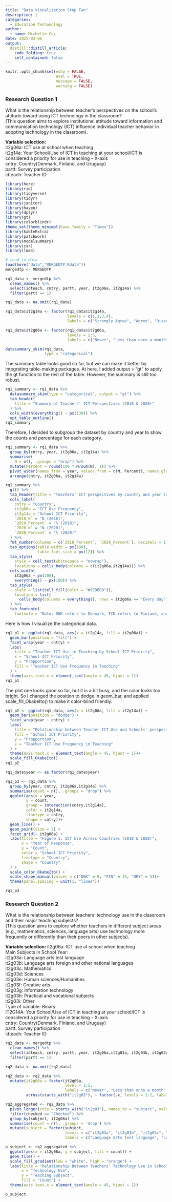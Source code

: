 ```yaml
---
title: "Data Visualization Step Two"
description: |
categories:
  - Education Techonology
author:
  - name: Michelle Cui
date: 2025-03-06
output:
  distill::distill_article:
    code_folding: true
    self_contained: false
---
```



```r
knitr::opts_chunk$set(echo = FALSE,
                      eval = TRUE,
                      message = FALSE,
                      warning = FALSE)
```

### Research Question 1
What is the relationship between teacher’s perspectives on the school’s attitude toward using ICT technology in the classroom?\
(This question aims to explore institutional attitude toward information and communication technology (ICT) influence individual teacher behavior in adopting technology in the classroom).\

**Variable selection: **\
it2g06a: ICT use at school when teaching\
it2g14a: Your School/Use of ICT in teaching at your school/ICT is considered a priority for use in teaching – X-axis\
cntry: Country(Denmark, Finland, and Uruguay)\
partt: Survey participation\
idteach: Teacher ID\

```r
library(here)
library(rio)
library(tidyverse)
library(tidyr)
library(janitor)
library(haven)
library(dplyr)
library(gt)
library(colorblindr)
theme_set(theme_minimal(base_family = "Times"))
library(kableExtra)
library(patchwork)
library(modelsummary)
library(car)
library(lme4)

```

```r
# read in data
load(here("data","MERGEDTP.Rdata"))
mergedtp <- MERGEDTP
```

```r
rq1_data <- mergedtp %>% 
  clean_names() %>% 
  select(idteach, cntry, partt, year, it2g06a, it2g14a) %>% 
  filter(partt == 1)

rq1_data <- na.omit(rq1_data)

rq1_data$it2g14a <- factor(rq1_data$it2g14a,
                           levels = c(1,2,3,4),
                           labels = c("Strongly Agree", "Agree", "Disagree", "Strongly Disagree"))

rq1_data$it2g06a <- factor(rq1_data$it2g06a,
                           levels = 1:5,
                           labels = c("Never", "Less than once a month", "At least once a month but not every week", "At least once a week but not every day", "Every day"))

datasummary_skim(rq1_data, 
                 type = "categorical")

```

The summary table looks good so far, but we can make it better by integrating table-making packages. At here, I added output = "gt" to apply the gt function to the rest of the table. However, the summary is still too robust.\


```r
rq1_summary <- rq1_data %>% 
  datasummary_skim(type = "categorical", output = "gt") %>% 
  tab_header(
    title = "Summary of Teachers' ICT Perspectives (2018 & 2020)"
  ) %>% 
  cols_width(everything() ~ px(130)) %>% 
  opt_table_outline()
rq1_summary
```

Therefore, I decided to subgroup the dataset by country and year to show the counts and percentage for each category.\

```r
rq1_summary <- rq1_data %>% 
  group_by(cntry, year, it2g06a, it2g14a) %>% 
  summarise(
    N = n(), .groups = "drop") %>% 
  mutate(Percent = round(100 * N/sum(N), 1)) %>% 
  pivot_wider(names_from = year, values_from = c(N, Percent), names_glue = "{year}_{.value}") %>% 
  arrange(cntry, it2g06a, it2g14a)

rq1_summary %>% 
  gt() %>% 
  tab_header(title = "Teachers' ICT perspectives by country and year (2018 & 2020)") %>% 
  cols_label(
    cntry = "Country",
    it2g06a = "ICT Use Frequency",
    it2g14a = "School ICT Priority",
    `2018_N` = "N (2018)",
    `2018_Percent` = "% (2018)",
    `2020_N` = "N (2020)",
    `2020_Percent` = "% (2020)"
  ) %>% 
  fmt_number(columns = c(`2018_Percent`, `2020_Percent`), decimals = 1) %>%
  tab_options(table.width = px(100),
              table.font.size = px(12)) %>% 
  tab_style(
    style = cell_text(whitespace = "nowrap"),
    locations = cells_body(columns = c(it2g06a,it2g14a))) %>% 
  cols_width(
    it2g06a ~ px(200),
    everything() ~ px(100)) %>% 
  tab_style(
    style = list(cell_fill(color = "#9EDBDB")),
    location = list(
      cells_body(columns = everything(), rows = it2g06a == "Every day"))
  ) %>% 
  tab_footnote(
    footnote = "Note: DNK refers to Denmark, FIN refers to Finland, and URY refers to Uruguay.")

```

Here is how I visualize the categorical data.\

```r
rq1_p1 <- ggplot(rq1_data, aes(x = it2g14a, fill = it2g06a)) +
  geom_bar(position = "fill") +
  facet_wrap(year ~ cntry) +
  labs(
    title = "Teacher ICT Use in Teaching by School ICT Priority",
    x = "School ICT Priority",
    y = "Propportion",
    fill = "Teacher ICT Use Frequency in Teaching"
  ) +
  theme(axis.text.x = element_text(angle = 45, hjust = 1))
rq1_p1
```

The plot one looks good so far, but it is a bit busy, and the color looks too bright. So I changed the position to dodge in geom_bar, and applied scale_fill_OkabeIto() to make it color-blind friendly.\

```r
rq1_p2 <- ggplot(rq1_data, aes(x = it2g06a, fill = it2g14a)) +
  geom_bar(position = "dodge") +
  facet_wrap(year ~ cntry) +
  labs(
    title = "Relationship between Teacher ICT Use and Schools' perspective on ICT",
    fill = "School ICT Priority",
    y = "Propportion",
    x = "Teacher ICT Use Frequency in Teaching"
  ) +
  theme(axis.text.x = element_text(angle = 45, hjust = 1))+
  scale_fill_OkabeIto()
rq1_p2
```


```r
rq1_data$year <- as.factor(rq1_data$year)

rq1_p3 <- rq1_data %>% 
  group_by(year, cntry, it2g06a,it2g14a) %>% 
  summarise(count = n(), .groups = "drop") %>% 
  ggplot(aes(x = year,
         y = count,
         group = interaction(cntry,it2g14a),
         color = it2g14a,
         linetype = cntry,
         shape = cntry))+
  geom_line() +
  geom_point(size = 2) +
  facet_grid(~ it2g06a) +
  labs(title = "Figure 1. ICT Use Across Countries (2018 & 2020)",
       x = "Year of Response",
       y = "Count",
       color = "School ICT Priority",
       linetype = "Country",
       shape = "Country"
  ) +
  scale_color_OkabeIto() +
  scale_shape_manual(values = c("DNK" = 0, "FIN" = 15, "URY" = 5))+
  theme(panel.spacing = unit(1, "lines"))

rq1_p3
```

### Research Question 2
What is the relationship between teachers’ technology use in the classroom and their major teaching subjects? \
(This question aims to explore whether teachers in different subject areas (e.g., mathematics, sciences, language arts) use technology more frequently or differently than their peers in other subjects).\

**Variable selection: **
it2g06a: ICT use at school when teaching\
Main Subjects in School Year:\
it2g03a: Language arts test language\
it2g03b: Language arts foreign and other national languages\
it2g03c: Mathematics\
it2g03d: Sciences\
it2g03e: Human sciences/Humanities\
it2g03f: Creative arts\
it2g03g: Information technology\
it2g03h: Practical and vocational subjects\
it2g03i: Other\
Type of variable: Binary\
IT2G14A: Your School/Use of ICT in teaching at your school/ICT is considered a priority for use in teaching – X-axis\
cntry: Country(Denmark, Finland, and Uruguay)\
partt: Survey participation\
idteach: Teacher ID\

```r

rq2_data <- mergedtp %>% 
  clean_names() %>% 
  select(idteach, cntry, partt, year, it2g06a,it2g03a, it2g03b, it2g03c, it2g03d, it2g03e, it2g03f, it2g03g, it2g03h, it2g03i) %>% 
  filter(partt == 1)

rq2_data <- na.omit(rq2_data)

rq2_data <- rq2_data %>% 
  mutate(it2g06a = factor(it2g06a,
                          level = 1:5,
                          labels = c("Never", "Less than once a month", "At least once a month but not every week", "At least once a week but not every day", "Every day"), ordered = TRUE),
         across(starts_with("it2g03"), ~ factor(.x, levels = 1:2, labels = c("Checked", "Not checked"))))

rq2_aggregated <- rq2_data %>% 
  pivot_longer(cols = starts_with("it2g03"), names_to = "subject", values_to = "checked") %>% 
  filter(checked == "Checked") %>% 
  group_by(subject, it2g06a) %>% 
  summarise(count = n(), .groups = 'drop') %>%
  mutate(subject = factor(subject, 
                          levels = c("it2g03a", "it2g03b", "it2g03c", "it2g03d", "it2g03e", "it2g03f", "it2g03g", "it2g03h", "it2g03i"),
                          labels = c("Language arts test language", "Language arts foreign and other national languages", "Mathematics", "Sciences","Human sciences/Humanities", "Creative arts", "Information technology", "Practical and vocational subjects", "Other")))

```

```r
p_subject <- rq2_aggregated %>% 
  ggplot(aes(x = it2g06a, y = subject, fill = count)) +
  geom_tile() +
  scale_fill_gradient(low = "white", high = "orange") +
  labs(title = "Relationship Between Teachers’ Technology Use in School and Teaching Subjects",
       x = "Technology Use",
       y = "Teaching Subject",
       fill = "Count") +
  theme(axis.text.x = element_text(angle = 45, hjust = 1))

p_subject
```


